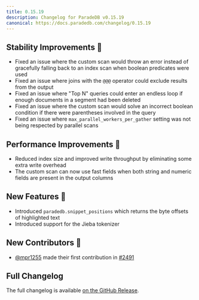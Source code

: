```yaml
---
title: 0.15.19
description: Changelog for ParadeDB v0.15.19
canonical: https://docs.paradedb.com/changelog/0.15.19
---
```


## Stability Improvements 💪

- Fixed an issue where the custom scan would throw an error instead of gracefully falling back to an index scan when boolean predicates were used
- Fixed an issue where joins with the `@@@` operator could exclude results from the output
- Fixed an issue where "Top N" queries could enter an endless loop if enough documents in a segment had been deleted
- Fixed an issue where the custom scan would solve an incorrect boolean condition if there were parentheses involved in the query
- Fixed an issue where `max_parallel_workers_per_gather` setting was not being respected by parallel scans

## Performance Improvements 🚀

- Reduced index size and improved write throughput by eliminating some extra write overhead
- The custom scan can now use fast fields when both string and numeric fields are present in the output columns

## New Features 🎉

- Introduced `paradedb.snippet_positions` which returns the byte offsets of highlighted text
- Introduced support for the Jieba tokenizer

## New Contributors 👋

- [@mpr1255](https://github.com/mpr1255) made their first contribution in [#2491](https://github.com/paradedb/paradedb/pull/2491)

## Full Changelog

The full changelog is available [on the GitHub Release](https://github.com/paradedb/paradedb/releases/tag/v0.15.19).
